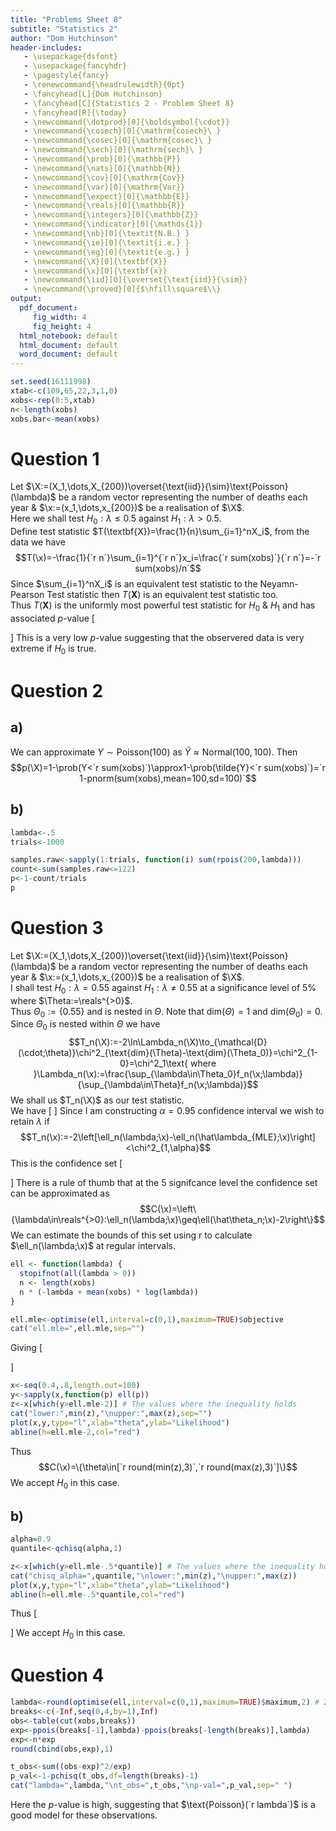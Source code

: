 ```yaml
---
title: "Problems Sheet 8"
subtitle: "Statistics 2"
author: "Dom Hutchinson"
header-includes:
   - \usepackage{dsfont}
   - \usepackage{fancyhdr}
   - \pagestyle{fancy}
   - \renewcommand{\headrulewidth}{0pt}
   - \fancyhead[L]{Dom Hutchinson}
   - \fancyhead[C]{Statistics 2 - Problem Sheet 8}
   - \fancyhead[R]{\today}
   - \newcommand{\dotprod}[0]{\boldsymbol{\cdot}}
   - \newcommand{\cosech}[0]{\mathrm{cosech}\ }
   - \newcommand{\cosec}[0]{\mathrm{cosec}\ }
   - \newcommand{\sech}[0]{\mathrm{sech}\ }
   - \newcommand{\prob}[0]{\mathbb{P}}
   - \newcommand{\nats}[0]{\mathbb{N}}
   - \newcommand{\cov}[0]{\mathrm{Cov}}
   - \newcommand{\var}[0]{\mathrm{Var}}
   - \newcommand{\expect}[0]{\mathbb{E}}
   - \newcommand{\reals}[0]{\mathbb{R}}
   - \newcommand{\integers}[0]{\mathbb{Z}}
   - \newcommand{\indicator}[0]{\mathds{1}}
   - \newcommand{\nb}[0]{\textit{N.B.} }
   - \newcommand{\ie}[0]{\textit{i.e.} }
   - \newcommand{\eg}[0]{\textit{e.g.} }
   - \newcommand{\X}[0]{\textbf{X}}
   - \newcommand{\x}[0]{\textbf{x}}
   - \newcommand{\iid}[0]{\overset{\text{iid}}{\sim}}
   - \newcommand{\proved}[0]{$\hfill\square$\\}
output:
  pdf_document: 
     fig_width: 4
     fig_height: 4
  html_notebook: default
  html_document: default
  word_document: default
---
```

```r
set.seed(16111998)
xtab<-c(109,65,22,3,1,0)
xobs<-rep(0:5,xtab)
n<-length(xobs)
xobs.bar<-mean(xobs)
```

# Question 1
Let $\X:=(X_1,\dots,X_{200})\overset{\text{iid}}{\sim}\text{Poisson}(\lambda)$ be a random vector representing the number of deaths each year \& $\x:=(x_1,\dots,x_{200})$ be a realisation of $\X$.\
Here we shall test $H_0:\lambda\leq0.5$ against $H_1:\lambda>0.5$.\
Define test statistic $T(\textbf{X})=\frac{1}{n}\sum_{i=1}^nX_i$, from the data we have
$$T(\x)=-\frac{1}{`r n`}\sum_{i=1}^{`r n`}x_i=\frac{`r sum(xobs)`}{`r n`}=-`r sum(xobs)/n`$$
Since $\sum_{i=1}^nX_i$ is an equivalent test statistic to the Neyamn-Pearson Test statistic then $T(\textbf{X})$ is an equivalent test statistic too.\
Thus $T(\textbf{X})$ is the uniformly most powerful test statistic for $H_0\ \&\ H_1$ and has associated $p$-value
\[\begin{array}{rcl}
p(\X)&=&\prob(T(\X)\geq T(\x);0.5)\\
&=&\prob\left(\frac{1}{200}\sum_{i=1}^{200}X_i\geq`r sum(xobs)/n`;0.5\right)\\
&=&\prob\left(\sum_{i=1}^{200}X_i\geq`r sum(xobs)`;0.5\right)\\
&=&\prob\left(\sum_{i=1}^{200}X_i\geq`r sum(xobs)`;0.5\right)\\
&=&\prob(Y\geq`r sum(xobs)`)\text{ by independence where } Y\sim\text{Poisson}(200\times0.5)=\text{Poisson}(100)\\
&=&1-\prob(Y<`r sum(xobs)`)\\
&=&`r round(1-ppois(sum(xobs)-1,100),3)`
\end{array}\]
This is a very low $p$-value suggesting that the observered data is very extreme if $H_0$ is true.

# Question 2
## a)
We can approximate $Y\sim\text{Poisson}(100)$ as $\tilde{Y}\approx\text{Normal}(100,100)$.
Then
$$p(\X)=1-\prob(Y<`r sum(xobs)`)\approx1-\prob(\tilde{Y}<`r sum(xobs)`)=`r 1-pnorm(sum(xobs),mean=100,sd=100)`$$

## b)
```r
lambda<-.5
trials<-1000

samples.raw<-sapply(1:trials, function(i) sum(rpois(200,lambda)))
count<-sum(samples.raw<=122)
p<-1-count/trials
p
```

# Question 3
Let $\X:=(X_1,\dots,X_{200})\overset{\text{iid}}{\sim}\text{Poisson}(\lambda)$ be a random vector representing the number of deaths each year \& $\x:=(x_1,\dots,x_{200})$ be a realisation of $\X$.\
I shall test $H_0:\lambda=0.55$ against $H_1:\lambda\neq0.55$ at a significance level of $5\%$ where $\Theta:=\reals^{>0}$.\
Thus $\Theta_0:=\{0.55\}$ and is nested in $\Theta$. Note that $\text{dim}(\Theta)=1$ and $\text{dim}(\Theta_0)=0$.\
Since $\Theta_0$ is nested within $\Theta$ we have $$T_n(\X):=-2\ln\Lambda_n(\X)\to_{\mathcal{D}(\cdot;\theta)}\chi^2_{\text{dim}(\Theta)-\text{dim}(\Theta_0)}=\chi^2_{1-0}=\chi^2_1\text{ where }\Lambda_n(\x):=\frac{\sup_{\lambda\in\Theta_0}f_n(\x;\lambda)}{\sup_{\lambda\in\Theta}f_n(\x;\lambda)}$$
We shall us $T_n(\X)$ as our test statistic.\
We have
\[\begin{array}{rrl}
T(\X)&:=&-2\ln\Lambda_n(\X)\\
&=&-2\ln\frac{\sup_{\lambda=0.55}f_n(\x;\lambda)}{\sup_{\lambda\in\reals^{>0}}f_n(\x;\lambda)}\\
&=&-2\left[\ell_n(\x;\lambda)-\ell_n(\x;\hat\lambda_{MLE})\right]\\
\end{array}\]
Since I am constructing $\alpha=0.95$ confidence interval we wish to retain $\lambda$ if
$$T_n(\x):=-2\left[\ell_n(\lambda;\x)-\ell_n(\hat\lambda_{MLE};\x)\right]<\chi^2_{1,\alpha}$$
This is the confidence set
\[\begin{array}{rcl}
C(\x)&=&\left\{\lambda\in\reals^{>0}:T_n(\x)<\chi^2_{1,\alpha}\right\}\\
&=&\left\{\lambda\in\reals^{>0}:-2\left[\ell_n(\lambda;\x)-\ell_n(\hat\lambda_{MLE};\x)\right]<\chi^2_{1,\alpha}\right\}\\
&=&\left\{\lambda\in\reals^{>0}:\ell_n(\lambda;\x)>\ell_n(\hat\lambda_{MLE};\x)-\frac{1}{2}\chi^2_{1,\alpha}\right\}
\end{array}\]
There is a rule of thumb that at the $5%$ signifcance level the confidence set can be approximated as
$$C(\x)=\left\{\lambda\in\reals^{>0}:\ell_n(\lambda;\x)\geq\ell(\hat\theta_n;\x)-2\right\}$$
We can estimate the bounds of this set using r to calculate $\ell_n(\lambda;\x)$ at regular intervals.
```r
ell <- function(lambda) {
  stopifnot(all(lambda > 0))
  n <- length(xobs)
  n * (-lambda + mean(xobs) * log(lambda))
}

ell.mle<-optimise(ell,interval=c(0,1),maximum=TRUE)$objective
cat("ell.mle=",ell.mle,sep="")
```
Giving
\[\begin{array}{rcl}
C(\x)&=&\left\{\ell_n(\lambda;\x)>\ell_n(\hat\lambda_{MLE};\x)-2\right\}\\
&=&\left\{\ell_n(\lambda;\x)>`r round(ell.mle,2)`-2\right\}\\
&=&\left\{\ell_n(\lambda;\x)>`r round(ell.mle,2) - 2`\right\}
\end{array}\]

```r
x<-seq(0.4,.8,length.out=100)
y<-sapply(x,function(p) ell(p))
z<-x[which(y>ell.mle-2)] # The values where the inequality holds
cat("lower:",min(z),"\nupper:",max(z),sep="")
plot(x,y,type="l",xlab="theta",ylab="Likelihood")
abline(h=ell.mle-2,col="red")
```
Thus
$$C(\x)=\{\theta\in[`r round(min(z),3)`,`r round(max(z),3)`]\}$$
We accept $H_0$ in this case.

## b)

```r
alpha=0.9
quantile<-qchisq(alpha,1)

z<-x[which(y>ell.mle-.5*quantile)] # The values where the inequality holds
cat("chisq_alpha=",quantile,"\nlower:",min(z),"\nupper:",max(z))
plot(x,y,type="l",xlab="theta",ylab="Likelihood")
abline(h=ell.mle-.5*quantile,col="red")
```
Thus
\[\begin{array}{rcl}
C(\x)&=&\left\{\lambda\in\reals^{>0}:\ell_n(\lambda;\x)>\ell_n(\hat\lambda_{MLE};\x)-\frac{1}{2}`r round(quantile,2)`\right\}\\
&=&\left\{\lambda\in\reals^{>0}:\ell_n(\lambda;\x)>`r round(ell.mle,2)`-`r .5*round(quantile,2)`\right\}\\
&=&\left\{\lambda\in\reals^{>0}:\ell_n(\lambda;\x)>`r round(ell.mle,2) - .5*round(quantile,2)`\right\}\\
&=&\{\lambda\in[`r round(min(z),3)`,`r round(max(z),3)`]\text{ from R}
\end{array}\]
We accept $H_0$ in this case.

# Question 4
```r
lambda<-round(optimise(ell,interval=c(0,1),maximum=TRUE)$maximum,2) # 2dp MLE
breaks<-c(-Inf,seq(0,4,by=1),Inf)
obs<-table(cut(xobs,breaks))
exp<-ppois(breaks[-1],lambda)-ppois(breaks[-length(breaks)],lambda)
exp<-n*exp
round(cbind(obs,exp),1)

t_obs<-sum((obs-exp)^2/exp)
p_val<-1-pchisq(t_obs,df=length(breaks)-1)
cat("lambda=",lambda,"\nt_obs=",t_obs,"\np-val=",p_val,sep=" ")
```
Here the $p$-value is high, suggesting that $\text{Poisson}(`r lambda`)$ is a good model for these observations.
